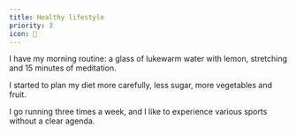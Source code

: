 ```yaml
---
title: Healthy lifestyle
priority: 3
icon: 🌿
---
```


I have my morning routine: a glass of lukewarm water with lemon, stretching and 15 minutes of meditation.

I started to plan my diet more carefully, less sugar, more vegetables and fruit.

I go running three times a week, and I like to experience various sports without a clear agenda.
